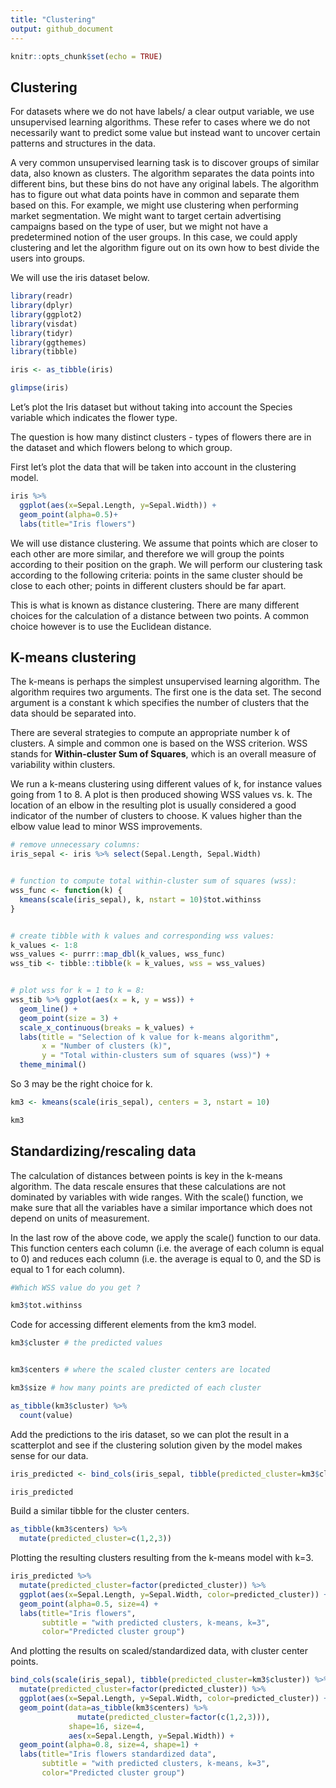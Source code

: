```yaml
---
title: "Clustering"
output: github_document
---
```


```r
knitr::opts_chunk$set(echo = TRUE)
```

## Clustering

For datasets where we do not have labels/ a clear output variable, we use unsupervised learning algorithms. These refer to cases where we do not necessarily want to predict some value but instead want to uncover certain patterns and structures in the data.

A very common unsupervised learning task is to discover groups of similar data, also known as clusters. The algorithm separates the data points into different bins, but these bins do not have any original labels. The algorithm has to figure out what data points have in common and separate them based on this. For example, we might use clustering when performing market segmentation. We might want to target certain advertising campaigns based on the type of user, but we might not have a predetermined notion of the user groups. In this case, we could apply clustering and let the algorithm figure out on its own how to best divide the users into groups.

We will use the iris dataset below.

```r
library(readr)
library(dplyr)
library(ggplot2)
library(visdat)
library(tidyr)
library(ggthemes)
library(tibble)

iris <- as_tibble(iris)

glimpse(iris)
```

Let's plot the Iris dataset but without taking into account the Species variable which indicates the flower type.

The question is how many distinct clusters - types of flowers there are in the dataset and which flowers belong to which group.

First let's plot the data that will be taken into account in the clustering model.

```r
iris %>% 
  ggplot(aes(x=Sepal.Length, y=Sepal.Width)) +
  geom_point(alpha=0.5)+
  labs(title="Iris flowers")
```

We will use distance clustering. We assume that points which are closer to each other are more similar, and therefore we will group the points according to their position on the graph. We will perform our clustering task according to the following criteria: points in the same cluster should be close to each other; points in different clusters should be far apart.

This is what is known as distance clustering. There are many different choices for the calculation of a distance between two points. A common choice however is to use the Euclidean distance.

## K-means clustering

The k-means is perhaps the simplest unsupervised learning algorithm. The algorithm requires two arguments. The first one is the data set. The second argument is a constant k which specifies the number of clusters that the data should be separated into.

There are several strategies to compute an appropriate number k of clusters. A simple and common one is based on the WSS criterion. WSS stands for **Within-cluster Sum of Squares**, which is an overall measure of variability within clusters.

We run a k-means clustering using different values of k, for instance values going from 1 to 8. A plot is then produced showing WSS values vs. k. The location of an elbow in the resulting plot is usually considered a good indicator of the number of clusters to choose. K values higher than the elbow value lead to minor WSS improvements.


```r
# remove unnecessary columns:
iris_sepal <- iris %>% select(Sepal.Length, Sepal.Width)


# function to compute total within-cluster sum of squares (wss):
wss_func <- function(k) {
  kmeans(scale(iris_sepal), k, nstart = 10)$tot.withinss
}


# create tibble with k values and corresponding wss values:
k_values <- 1:8
wss_values <- purrr::map_dbl(k_values, wss_func)
wss_tib <- tibble::tibble(k = k_values, wss = wss_values)


# plot wss for k = 1 to k = 8:
wss_tib %>% ggplot(aes(x = k, y = wss)) +
  geom_line() +
  geom_point(size = 3) +
  scale_x_continuous(breaks = k_values) +
  labs(title = "Selection of k value for k-means algorithm",
       x = "Number of clusters (k)",
       y = "Total within-clusters sum of squares (wss)") +
  theme_minimal()  
```



So 3 may be the right choice for k.



```r
km3 <- kmeans(scale(iris_sepal), centers = 3, nstart = 10)

km3
```


## Standardizing/rescaling data

The calculation of distances between points is key in the k-means algorithm. The data rescale ensures that these calculations are not dominated by variables with wide ranges. With the scale() function, we make sure that all the variables have a similar importance which does not depend on units of measurement.

In the last row of the above code, we apply the scale() function to our data. This function centers each column (i.e. the average of each column is equal to 0) and reduces each column (i.e. the average is equal to 0, and the SD is equal to 1 for each column).


```r
#Which WSS value do you get ?

km3$tot.withinss
```

Code for accessing different elements from the km3 model.

```r
km3$cluster # the predicted values


km3$centers # where the scaled cluster centers are located

km3$size # how many points are predicted of each cluster

```

```r
as_tibble(km3$cluster) %>% 
  count(value)
```


Add the predictions to the iris dataset, so we can plot the result in a scatterplot and see if the clustering solution given by the model makes sense for our data.





```r

iris_predicted <- bind_cols(iris_sepal, tibble(predicted_cluster=km3$cluster))

iris_predicted
```


Build a similar tibble for the cluster centers.


```r
as_tibble(km3$centers) %>% 
  mutate(predicted_cluster=c(1,2,3))
```


Plotting the resulting clusters resulting from the k-means model with k=3.


```r
iris_predicted %>% 
  mutate(predicted_cluster=factor(predicted_cluster)) %>% 
  ggplot(aes(x=Sepal.Length, y=Sepal.Width, color=predicted_cluster)) +
  geom_point(alpha=0.5, size=4) +
  labs(title="Iris flowers",
       subtitle = "with predicted clusters, k-means, k=3",
       color="Predicted cluster group")
```


And plotting the results on scaled/standardized data, with cluster center points.


```r
bind_cols(scale(iris_sepal), tibble(predicted_cluster=km3$cluster)) %>%
  mutate(predicted_cluster=factor(predicted_cluster)) %>% 
  ggplot(aes(x=Sepal.Length, y=Sepal.Width, color=predicted_cluster)) +
  geom_point(data=as_tibble(km3$centers) %>% 
               mutate(predicted_cluster=factor(c(1,2,3))), 
             shape=16, size=4,
             aes(x=Sepal.Length, y=Sepal.Width)) +
  geom_point(alpha=0.8, size=4, shape=1) +
  labs(title="Iris flowers standardized data",
       subtitle = "with predicted clusters, k-means, k=3",
       color="Predicted cluster group")
```


